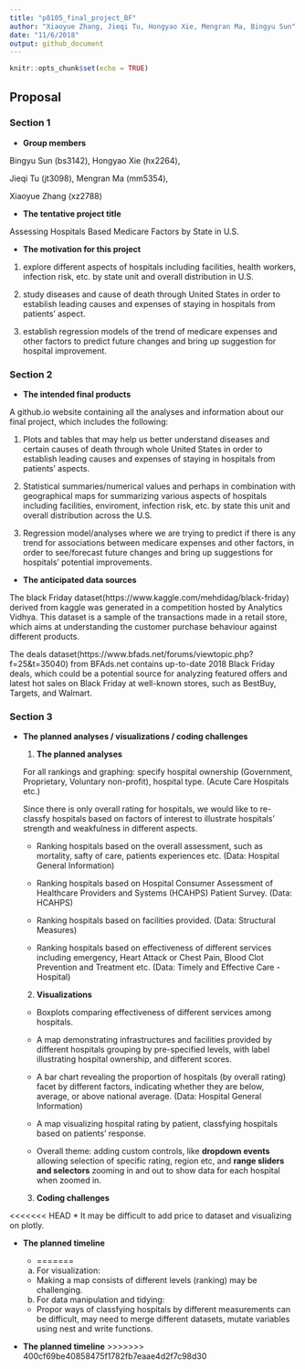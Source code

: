 ```yaml
---
title: "p8105_final_project_BF"
author: "Xiaoyue Zhang, Jieqi Tu, Hongyao Xie, Mengran Ma, Bingyu Sun"
date: "11/6/2018"
output: github_document
---
```


```r
knitr::opts_chunk$set(echo = TRUE)
```

Proposal
---------------------------------------------------------------------------------

### Section 1

* **Group members**

Bingyu Sun (bs3142), Hongyao Xie (hx2264), 

Jieqi Tu (jt3098), Mengran Ma (mm5354), 

Xiaoyue Zhang (xz2788)

* **The tentative project title**

Assessing Hospitals Based Medicare Factors by State in U.S. 

* **The motivation for this project**

1. explore different aspects of hospitals including facilities, health workers, infection risk, etc. by state unit and overall distribution in U.S.

2. study diseases and cause of death through United States in order to establish leading causes and expenses of staying in hospitals from patients' aspect.

3. establish regression models of the trend of medicare expenses and other factors to predict future changes and bring up suggestion for hospital improvement.

### Section 2

* **The intended final products**

A github.io website containing all the analyses and information about our final project, which includes the following: 

1. Plots and tables that may help us better understand diseases and certain causes of death through whole United States in order to establish leading causes and expenses of staying in hospitals from patients' aspects.

2. Statistical summaries/numerical values and perhaps in combination with geographical maps for summarizing various aspects of hospitals including facilities, enviroment, infection risk, etc. by state this unit and overall distribution across the U.S.

3. Regression model/analyses where we are trying to predict if there is any trend for associations between medicare expenses and other factors, in order to see/forecast future changes and bring up suggestions for hospitals' potential improvements.

* **The anticipated data sources**

The black Friday dataset(https://www.kaggle.com/mehdidag/black-friday) derived from kaggle was generated in a competition hosted by Analytics Vidhya. This dataset is a sample of the transactions made in a retail store, which aims at understanding the customer purchase behaviour against different products.

The deals dataset(https://www.bfads.net/forums/viewtopic.php?f=25&t=35040) from BFAds.net contains up-to-date 2018 Black Friday deals, which could be a potential source for analyzing featured offers and latest hot sales on Black Friday at well-known stores, such as BestBuy, Targets, and Walmart. 


### Section 3

* **The planned analyses / visualizations / coding challenges**

  1. **The planned analyses**
  
  For all rankings and graphing: specify hospital ownership (Government, Proprietary, Voluntary non-profit), hospital type. (Acute Care Hospitals etc.)
  
  Since there is only overall rating for hospitals, we would like to re-classfy hospitals based on factors of interest to illustrate hospitals' strength and weakfulness in different aspects. 
  
  * Ranking hospitals based on the overall assessment, such as mortality, safty of care, patients experiences etc. (Data: Hospital General Information)
  
  * Ranking hospitals based on Hospital Consumer Assessment of Healthcare Providers and Systems (HCAHPS) Patient Survey. (Data: HCAHPS)
  
  * Ranking hospitals based on facilities provided. (Data: Structural Measures)
  
  * Ranking hospitals based on effectiveness of different services including emergency, Heart Attack or Chest Pain, Blood Clot Prevention and Treatment etc. (Data: Timely and Effective Care - Hospital)
  
  2. **Visualizations**
  
    * Boxplots comparing effectiveness of different services among hospitals.
    
    * A map demonstrating infrastructures and facilities provided by different hospitals grouping by pre-specified levels, with label illustrating hospital ownership, and different scores.
    
    * A bar chart revealing the proportion of hospitals (by overall rating) facet by different factors, indicating whether they are below, average, or above national average. (Data: Hospital General Information)
    
    * A map visualizing hospital rating by patient, classfying hospitals based on patients' response.
    
    * Overall theme: adding custom controls, like **dropdown events** allowing selection of specific rating, region etc, and **range sliders and selectors** zooming in and out to show data for each hospital when zoomed in.
  
  3. **Coding challenges**
    
<<<<<<< HEAD
    * It may be difficult to add price to dataset and visualizing on plotly.

* **The planned timeline**

    *
=======
    a. For visualization:
    
    * Making a map consists of different levels (ranking) may be challenging.
    
    b. For data manipulation and tidying:
    
    * Propor ways of classfying hospitals by different measurements can be difficult, may need to merge different datasets, mutate variables using nest and write functions.
    
* **The planned timeline**
>>>>>>> 400cf69be40858475f1782fb7eaae4d2f7c98d30
